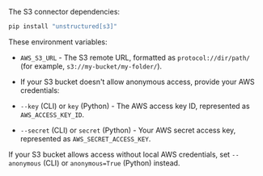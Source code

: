 The S3 connector dependencies:

```bash CLI, Python
pip install "unstructured[s3]"
```

These environment variables:

- `AWS_S3_URL` - The S3 remote URL, formatted as `protocol://dir/path/` (for example, `s3://my-bucket/my-folder/`).
- If your S3 bucket doesn't allow anonymous access, provide your AWS credentials:

- `--key` (CLI) or `key` (Python) - The AWS access key ID, represented as `AWS_ACCESS_KEY_ID`.
- `--secret` (CLI) or `secret` (Python) - Your AWS secret access key, represented as `AWS_SECRET_ACCESS_KEY`.

If your S3 bucket allows access without local AWS credentials, set `--anonymous` (CLI) or `anonymous=True` (Python) instead.